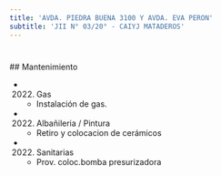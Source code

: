 ```yaml
---
title: 'AVDA. PIEDRA BUENA 3100 Y AVDA. EVA PERON'
subtitle: 'JII N° 03/20° - CAIYJ MATADEROS'
---
```


#


 ## Mantenimiento

*  (2022) Gas 
    + Instalación de gas.

*  (2022) Albañileria / Pintura 
    + Retiro y colocacion de  cerámicos

*  (2022) Sanitarias 
    + Prov. coloc.bomba presurizadora



